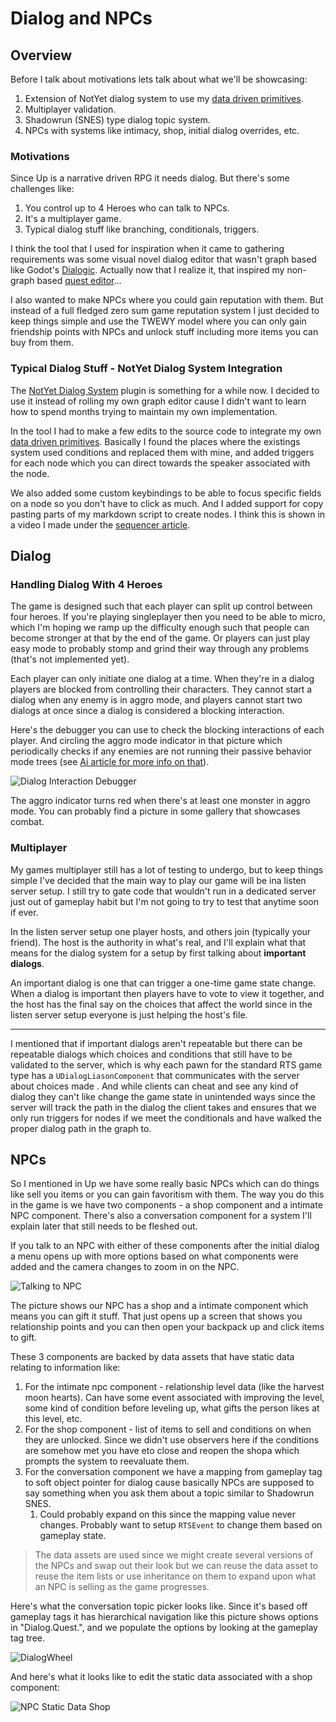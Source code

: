 <main>
<div class="m-2 mdx-content">

# Dialog and NPCs

## Overview

Before I talk about motivations lets talk about what we'll be showcasing:

1. Extension of NotYet dialog system to use my [data driven primitives](/event).
2. Multiplayer validation.
3. Shadowrun (SNES) type dialog topic system.
4. NPCs with systems like intimacy, shop, initial dialog overrides, etc.

### Motivations

Since Up is a narrative driven RPG it needs dialog. But there's some challenges like:

1. You control up to 4 Heroes who can talk to NPCs.
2. It's a multiplayer game.
3. Typical dialog stuff like branching, conditionals, triggers.

I think the tool that I used for inspiration when it came to gathering requirements was some visual novel dialog editor that wasn't graph based like Godot's [Dialogic](https://github.com/dialogic-godot/dialogic). Actually now that I realize it, that inspired my non-graph based [quest editor](/quest)...

I also wanted to make NPCs where you could gain reputation with them. But instead of a full fledged zero sum game reputation system I just decided to keep things simple and use the TWEWY model where you can only gain friendship points with NPCs and unlock stuff including more items you can buy from them.

### Typical Dialog Stuff - NotYet Dialog System Integration

The [NotYet Dialog System](https://github.com/NotYetGames/DlgSystem) plugin is something for a while now. I decided to use it instead of rolling my own graph editor cause I didn't want to learn how to spend months trying to maintain my own implementation.

In the tool I had to make a few edits to the source code to integrate my own [data driven primitives](/event). Basically I found the places where the existings system used conditions and replaced them with mine, and added triggers for each node which you can direct towards the speaker associated with the node.

We also added some custom keybindings to be able to focus specific fields on a node so you don't have to click as much. And I added support for copy pasting parts of my markdown script to create nodes. I think this is shown in a video I made under the [sequencer article](/sequencer).

## Dialog

### Handling Dialog With 4 Heroes

The game is designed such that each player can split up control between four heroes. If you're playing singleplayer then you need to be able to micro, which I'm hoping we ramp up the difficulty enough such that people can become stronger at that by the end of the game. Or players can just play easy mode to probably stomp and grind their way through any problems (that's not implemented yet).

Each player can only initiate one dialog at a time. When they're in a dialog players are blocked from controlling their characters. They cannot start a dialog when any enemy is in aggro mode, and players cannot start two dialogs at once since a dialog is considered a blocking interaction.

Here's the debugger you can use to check the blocking interactions of each player. And circling the aggro mode indicator in that picture which periodically checks if any enemies are not running their passive behavior mode trees (see [Ai article for more info on that](/ai)).

<img
  src="../images/GameImagesInline/DialogInteractionDebugger.png"
  alt="Dialog Interaction Debugger"
/>

The aggro indicator turns red when there's at least one monster in aggro mode. You can probably find a picture in some gallery that showcases combat.

### Multiplayer

My games multiplayer still has a lot of testing to undergo, but to keep things simple I've decided that the main way to play our game will be ina listen server setup. I still try to gate code that wouldn't run in a dedicated server just out of gameplay habit but I'm not going to try to test that anytime soon if ever.

In the listen server setup one player hosts, and others join (typically your friend). The host is the authority in what's real, and I'll explain what that means for the dialog system for a setup by first talking about **important dialogs**.

An important dialog is one that can trigger a one-time game state change. When a dialog is important then players have to vote to view it together, and the host has the final say on the choices that affect the world since in the listen server setup everyone is just helping the host's file.

---

I mentioned that if important dialogs aren't repeatable but there can be repeatable dialogs which choices and conditions that still have to be validated to the server, which is why each pawn for the standard RTS game type has a `UDialogLiasonComponent` that communicates with the server about choices made . And while clients can cheat and see any kind of dialog they can't like change the game state in unintended ways since the server will track the path in the dialog the client takes and ensures that we only run triggers for nodes if we meet the conditionals and have walked the proper dialog path in the graph to.

## NPCs

So I mentioned in Up we have some really basic NPCs which can do things like sell you items or you can gain favoritism with them. The way you do this in the game is we have two components - a shop component and a intimate NPC component. There's also a conversation component for a system I'll explain later that still needs to be fleshed out.

If you talk to an NPC with either of these components after the initial dialog a menu opens up with more options based on what components were added and the camera changes to zoom in on the NPC.

<img
  src="../images/GameImagesInline/TalkNPC.png"
  alt="Talking to NPC"
/>

The picture shows our NPC has a shop and a intimate component which means you can gift it stuff. That just opens up a screen that shows you relationship points and you can then open your backpack up and click items to gift.

These 3 components are backed by data assets that have static data relating to information like:

1. For the intimate npc component - relationship level data (like the harvest moon hearts). Can have some event associated with improving the level, some kind of condition before leveling up, what gifts the person likes at this level, etc.
2. For the shop component - list of items to sell and conditions on when they are unlocked. Since we didn't use observers here if the conditions are somehow met you have eto close and reopen the shopa which prompts the system to reevaluate them.
3. For the conversation component we have a mapping from gameplay tag to soft object pointer for dialog cause basically NPCs are supposed to say something when you ask them about a topic similar to Shadowrun SNES.
    1. Could probably expand on this since the mapping value never changes. Probably want to setup `RTSEvent` to change them based on gameplay state.

>The data assets are used since we might create several versions of the NPCs and swap out their look but we can reuse the data asset to reuse the item lists or use inheritance on them to expand upon what an NPC is selling as the game progresses.

Here's what the conversation topic picker looks like. Since it's based off gameplay tags it has hierarchical navigation like this picture shows options in "Dialog.Quest.", and we populate the options by looking at the gameplay tag tree.

<img
  src="../images/GameImagesInline/DialogWheel.png"
  alt="DialogWheel"
/>

And here's what it looks like to edit the static data associated with a shop component:

<img
  src="../images/GameImagesInline/NPCStaticDataShop.png"
  alt="NPC Static Data Shop"
/>

</div>
</main>
